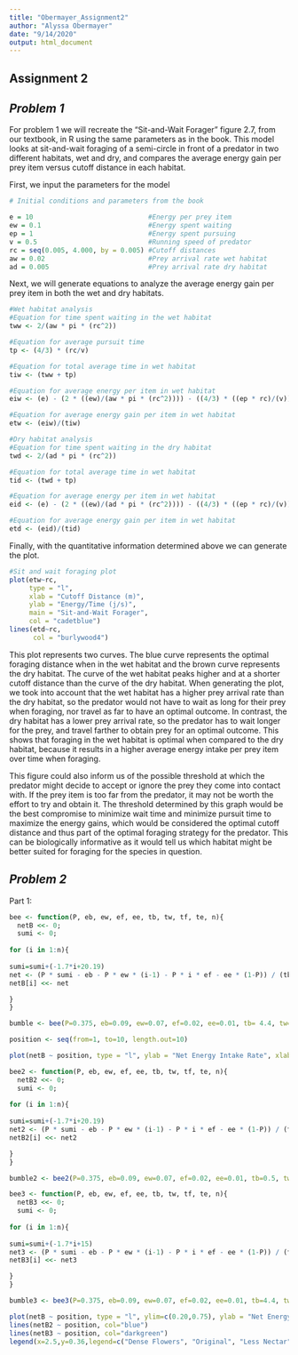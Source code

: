 ---
title: "Obermayer_Assignment2"
author: "Alyssa Obermayer"
date: "9/14/2020"
output: html_document
---

## **Assignment 2**

## *Problem 1*

For problem 1 we will recreate the "Sit-and-Wait Forager" figure 2.7, from our 
textbook, in R using the same parameters as in the book. This model looks at 
sit-and-wait foraging of a semi-circle in front of a predator in two different 
habitats, wet and dry, and compares the average energy gain per prey item versus 
cutoff distance in each habitat. 

First, we input the parameters for the model
```{r}
# Initial conditions and parameters from the book

e = 10                             #Energy per prey item
ew = 0.1                           #Energy spent waiting
ep = 1                             #Energy spent pursuing
v = 0.5                            #Running speed of predator
rc = seq(0.005, 4.000, by = 0.005) #Cutoff distances
aw = 0.02                          #Prey arrival rate wet habitat
ad = 0.005                         #Prey arrival rate dry habitat
```

Next, we will generate equations to analyze the average energy gain per prey item 
in both the wet and dry habitats.
```{r}
#Wet habitat analysis
#Equation for time spent waiting in the wet habitat
tww <- 2/(aw * pi * (rc^2))

#Equation for average pursuit time
tp <- (4/3) * (rc/v)

#Equation for total average time in wet habitat
tiw <- (tww + tp)

#Equation for average energy per item in wet habitat
eiw <- (e) - (2 * ((ew)/(aw * pi * (rc^2)))) - ((4/3) * ((ep * rc)/(v)))

#Equation for average energy gain per item in wet habitat
etw <- (eiw)/(tiw)

#Dry habitat analysis
#Equation for time spent waiting in the dry habitat
twd <- 2/(ad * pi * (rc^2))

#Equation for total average time in wet habitat
tid <- (twd + tp)

#Equation for average energy per item in wet habitat
eid <- (e) - (2 * ((ew)/(ad * pi * (rc^2)))) - ((4/3) * ((ep * rc)/(v)))

#Equation for average energy gain per item in wet habitat
etd <- (eid)/(tid)
```

Finally, with the quantitative information determined above we can generate the plot.
```{r}
#Sit and wait foraging plot
plot(etw~rc,
     type = "l",
     xlab = "Cutoff Distance (m)",
     ylab = "Energy/Time (j/s)",
     main = "Sit-and-Wait Forager",
     col = "cadetblue")
lines(etd~rc,
      col = "burlywood4")
```

This plot represents two curves. The blue curve represents the optimal foraging 
distance when in the wet habitat and the brown curve represents the dry habitat. 
The curve of the wet habitat peaks higher and at a shorter cutoff distance than 
the curve of the dry habitat. When generating the plot, we took into account 
that the wet habitat has a higher prey arrival rate than the dry habitat, so 
the predator would not have to wait as long for their prey when foraging, nor 
travel as far to have an optimal outcome. In contrast, the dry habitat has a 
lower prey arrival rate, so the predator has to wait longer for the prey, and 
travel farther to obtain prey for an optimal outcome. This shows that foraging 
in the wet habitat is optimal when compared to the dry habitat, because it 
results in a higher average energy intake per prey item over time when foraging.

This figure could also inform us of the possible threshold at which the predator 
might decide to accept or ignore the prey they come into contact with. If the 
prey item is too far from the predator, it may not be worth the effort to try 
and obtain it. The threshold determined by this graph would be the best 
compromise to minimize wait time and minimize pursuit time to maximize the 
energy gains, which would be considered the optimal cutoff distance and thus 
part of the optimal foraging strategy for the predator. This can be biologically 
informative as it would tell us which habitat might be better suited for 
foraging for the species in question.

## *Problem 2*

Part 1:

```{r}
bee <- function(P, eb, ew, ef, ee, tb, tw, tf, te, n){
  netB <<- 0;
  sumi <- 0;
  
for (i in 1:n){
  
sumi=sumi+(-1.7*i+20.19)
net <- (P * sumi - eb - P * ew * (i-1) - P * i * ef - ee * (1-P)) / (tb + P * tw * (i-1) + P * i * tf + te * (1-P))
netB[i] <<- net

}
}

bumble <- bee(P=0.375, eb=0.09, ew=0.07, ef=0.02, ee=0.01, tb= 4.4, tw=3.3, tf=14.7, te=8.9, n=10)

```

```{r}
position <- seq(from=1, to=10, length.out=10)

plot(netB ~ position, type = "l", ylab = "Net Energy Intake Rate", xlab = "Last Flower Position Visited", col = "purple", main = "Bumblebee Energy Intake Rate Relating to Flower Position")
```

```{r}
bee2 <- function(P, eb, ew, ef, ee, tb, tw, tf, te, n){
  netB2 <<- 0;
  sumi <- 0;
  
for (i in 1:n){
  
sumi=sumi+(-1.7*i+20.19)
net2 <- (P * sumi - eb - P * ew * (i-1) - P * i * ef - ee * (1-P)) / (tb + P * tw * (i-1) + P * i * tf + te * (1-P))
netB2[i] <<- net2

}
}

bumble2 <- bee2(P=0.375, eb=0.09, ew=0.07, ef=0.02, ee=0.01, tb=0.5, tw=3.3, tf=14.7, te=8.9, n=10)

```

```{r}
bee3 <- function(P, eb, ew, ef, ee, tb, tw, tf, te, n){
  netB3 <<- 0;
  sumi <- 0;
  
for (i in 1:n){
  
sumi=sumi+(-1.7*i+15)
net3 <- (P * sumi - eb - P * ew * (i-1) - P * i * ef - ee * (1-P)) / (tb + P * tw * (i-1) + P * i * tf + te * (1-P))
netB3[i] <<- net3

}
}

bumble3 <- bee3(P=0.375, eb=0.09, ew=0.07, ef=0.02, ee=0.01, tb=4.4, tw=3.3, tf=14.7, te=8.9, n=10)

```

```{r}
plot(netB ~ position, type = "l", ylim=c(0.20,0.75), ylab = "Net Energy Intake Rate", xlab = "Last Flower Position Visited", col = "purple", main = "Bumblebee Energy Intake Rate Relating to Flower Position")
lines(netB2 ~ position, col="blue")
lines(netB3 ~ position, col="darkgreen")
legend(x=2.5,y=0.36,legend=c("Dense Flowers", "Original", "Less Nectar"),col =c("blue","purple", "darkgreen"),lty=c(1, 1, 1))
```
